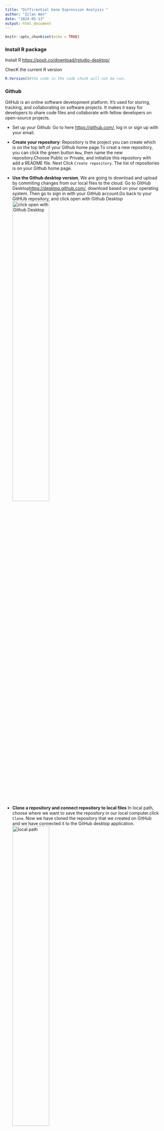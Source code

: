 ```yaml
---
title: "Diffirential Gene Expression Analysis "
author: "Zilan Wen"
date: "2024-05-13"
output: html_document
---
```


```r
knitr::opts_chunk$set(echo = TRUE)
```

###  Install R package
Install R <https://posit.co/download/rstudio-desktop/>

ChecK the current R version

```r
R.Version()#the code in the code chunk will not be run.
```

### Github
GitHub is an online software development platform. It's used for storing, tracking, and collaborating on software projects. It makes it easy for developers to share code files and collaborate with fellow developers on open-source projects.

*  Set up your Github: Go to here <https://github.com/>, log in or sign up with your email.

*  **Create your repository**: Repository is the project you can create which is on the top left of your Github home page.To creat a new repository, you can click the green button `New`, then name the new repository.Choose Public or Private, and initialize this repository with add a README file. Next Click `Create repository`. The list of repositories is on your Github home page.

*  **Use the Github desktop version**, We are going to download and upload by commiting changes from our local files to the cloud. Go to GitHub Desktop<https://desktop.github.com/>, download based on your operating system. Then go to sign in with your GitHub account.Go back to your GitHUb repository, and click open with Github Desktop\
![click open with Github Desktop](D:/ZilanWen/RNA-seq_Differential-Gene-Expression-Analysis/image/Github1.png){width=50%}

*  **Clone a repository and connect repository to local files**  In local path, choose where we want to save the repository in our local computer.click `Clone`. Now we have cloned the repository that we created on GitHub and we have connected it to the GitHub desktop application.\
![local path](D:/ZilanWen/RNA-seq_Differential-Gene-Expression-Analysis/image/Github2.png){width=50%}

* **upload local files to GitHub cloud** Any changes and updated files can be uploaded to GitHUb cloud though GitHub Desktop.Atfter change files, go back to GitHub Desktop and navigate the corresponding repository, you will have the changes listed on the top left. We now give the change a title such as '11' in the`summary (required)`box and click `Commit to main` on the bottom left, Then on the right, we can push comments to the origin remote by clicking `Push origin`.\
![local path](D:/ZilanWen/RNA-seq_Differential-Gene-Expression-Analysis/image/Github3.png){width=50%}


# Count normalization with DESeq2 
Created on 17.05.2024  
@author: Zilan Wen  
Email: zilan.wen@helsinki.fi 

For transcriptome study, RNA samples which are isolated from control samples and treatment samples are sent to sequencing company. We will receive fastq files ater RNA sequencing. Then we check the quality of reads in fastq files, align reads to reference genome, and count reads per genes. Then we will get the raw reads count. In this experiment, we isolated RNA samples from Socts pines seedlings with three replicates (`Ha-1`,`Ha-2`, `Ha-3`) which were inoculated with Heterobasidion annosum, a root and stem rot disease pathogen. The seedling control is fungus-free (`Ctr-1`, `Ctr-2`, `Ctr-3`). Since genome of Scots pine is not available, we algin reads to Pinus taeda genome which can be found in plantgenie <https://plantgenie.org/>.

In this tutorial you start with raw reads count ´.txt´ files, and understand why we need to normalize the raw reads counts, learn how to normalize counts using DESeq2.The first step in the DE analysis workflow is count normalization, which is necessary to make accurate comparisons of gene expression between samples.

The main factors often considered during normalization are:

*  sequencing length

*  Gene length

*  RNA composition



Install `DESeq2` package
```r
if (!require("BiocManager", quietly = TRUE))
    install.packages("BiocManager")

BiocManager::install("DESeq2")
```